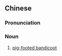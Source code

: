 ==Chinese==
{{zh-forms|type=112}}

===Pronunciation===
{{zh-pron
|m=túnzúdàilí
|cat=n
}}

===Noun===
{{zh-noun}}

# [[pig-footed bandicoot]]

{{zh-cat|Marsupials}}